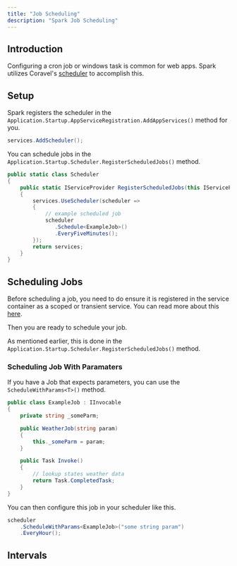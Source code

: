 ```yaml
---
title: "Job Scheduling"
description: "Spark Job Scheduling"
---
```


## Introduction
Configuring a cron job or windows task is common for web apps. Spark utilizes Coravel's [scheduler](https://docs.coravel.net/Scheduler/) to accomplish this.

## Setup
Spark registers the scheduler in the `Application.Startup.AppServiceRegistration.AddAppServices()` method for you.
```csharp
services.AddScheduler();
```

You can schedule jobs in the `Application.Startup.Scheduler.RegisterScheduledJobs()` method.
```csharp
public static class Scheduler
{
    public static IServiceProvider RegisterScheduledJobs(this IServiceProvider services)
    {
        services.UseScheduler(scheduler =>
        {
            // example scheduled job
            scheduler
               .Schedule<ExampleJob>()
               .EveryFiveMinutes();
        });
        return services;
    }
}
```

## Scheduling Jobs
Before scheduling a job, you need to do ensure it is registered in the service container as a scoped or transient service. You can read more about this [here](/docs/jobs).

Then you are ready to schedule your job.

As mentioned earlier, this is done in the `Application.Startup.Scheduler.RegisterScheduledJobs()` method.

### Scheduling Job With Paramaters
If you have a Job that expects parameters, you can use the `ScheduleWithParams<T>()` method.

```csharp 
public class ExampleJob : IInvocable
{
    private string _someParm;

    public WeatherJob(string param)
    {
        this._someParm = param;
    }

    public Task Invoke()
    {
        // lookup states weather data
        return Task.CompletedTask;
    }
}
```

You can then configure this job in your scheduler like this.
```csharp
scheduler
    .ScheduleWithParams<ExampleJob>("some string param")
    .EveryHour();
```

## Intervals
